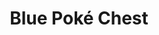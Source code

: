 ---
title: "Blue Poké Chest"
meta_title: "Blue Poké Chest craft"
description: "Craft de Blue Poké Chest"
rank: "s"
draft: false
name: "Blue Poké Chest"
recipe_img: "https://wiki.pokexgames.com/images/b/bb/Blue_Pok%C3%A9_Chest.png"
level: 100
craft_time: 14400
result: 1
value_npc: 1
ingredients:
  - name: "Drawing Clipboards"
    quantity: 10
    item_img: "https://wiki.pokexgames.com/images/3/36/Drawing_Clipboard.png"
    value_npc: 1
  - name: "Elefish Fin"
    quantity: 3
    item_img: "https://wiki.pokexgames.com/images/1/1f/Elefish_Fin.png"
    value_npc: 1
  - name: "Whiskers Fin"
    quantity: 3
    item_img: "https://wiki.pokexgames.com/images/2/23/Whiskers_Fin.png"
    value_npc: 1
  - name: "Solid Head"
    quantity: 1
    item_img: "https://wiki.pokexgames.com/images/7/74/Solid_Head.png"
    value_npc: 1
  - name: "Corrupted Magnet"
    quantity: 5
    item_img: "https://wiki.pokexgames.com/images/0/09/Corrupted-Magnet.gif"
    value_npc: 1
---